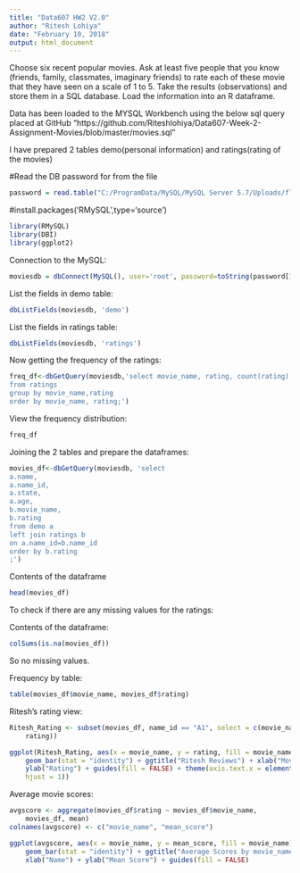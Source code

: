 ```yaml
---
title: "Data607 HW2 V2.0"
author: "Ritesh Lohiya"
date: "February 10, 2018"
output: html_document
---
```


Choose six recent popular movies.  Ask at least five people that you know (friends, family, classmates, imaginary friends) to rate each of these movie that they have seen on a scale of 1 to 5.  Take the results (observations) and store them in a SQL database.  Load the information into an R dataframe.

Data has been loaded to the MYSQL Workbench using the below sql query placed at GitHub "https://github.com/Riteshlohiya/Data607-Week-2-Assignment-Movies/blob/master/movies.sql"

I have prepared 2 tables demo(personal information) and ratings(rating of the movies)

#Read the DB password for from the file
```r
password = read.table("C:/ProgramData/MySQL/MySQL Server 5.7/Uploads/flights/pass.txt")
```

#install.packages('RMySQL',type='source')
```r
library(RMySQL)
library(DBI)
library(ggplot2)
```

Connection to the MySQL:


```r
moviesdb = dbConnect(MySQL(), user='root', password=toString(password[1,1]), dbname='movies', host='localhost')
```

List the fields in demo table:

```r
dbListFields(moviesdb, 'demo')
```

List the fields in ratings table:

```r
dbListFields(moviesdb, 'ratings')
```

Now getting the frequency of the ratings:

```r
freq_df<-dbGetQuery(moviesdb,'select movie_name, rating, count(rating) as count
from ratings
group by movie_name,rating
order by movie_name, rating;')
```

View the frequency distribution:

```r
freq_df
```

Joining the 2 tables and prepare the dataframes:

```r
movies_df<-dbGetQuery(moviesdb, 'select 
a.name, 
a.name_id, 
a.state, 
a.age,
b.movie_name,
b.rating
from demo a
left join ratings b
on a.name_id=b.name_id
order by b.rating
;')
```
Contents of the dataframe
```r
head(movies_df)
```

To check if there are any missing values for the ratings:

Contents of the dataframe:

```r
colSums(is.na(movies_df))
```
So no missing values.

Frequency by table:
```r
table(movies_df$movie_name, movies_df$rating)
```

Ritesh's rating view:

```r
Ritesh_Rating <- subset(movies_df, name_id == "A1", select = c(movie_name, 
    rating))

ggplot(Ritesh_Rating, aes(x = movie_name, y = rating, fill = movie_name)) + 
    geom_bar(stat = "identity") + ggtitle("Ritesh Reviews") + xlab("Movie_Name") + 
    ylab("Rating") + guides(fill = FALSE) + theme(axis.text.x = element_text(angle = 45, 
    hjust = 1))
```

Average movie scores:

```r
avgscore <- aggregate(movies_df$rating ~ movies_df$movie_name, 
    movies_df, mean)
colnames(avgscore) <- c("movie_name", "mean_score")

ggplot(avgscore, aes(x = movie_name, y = mean_score, fill = movie_name)) + 
    geom_bar(stat = "identity") + ggtitle("Average Scores by movie_name") + 
    xlab("Name") + ylab("Mean Score") + guides(fill = FALSE)
```













